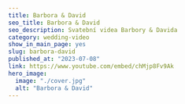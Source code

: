 ---
title: Barbora & David 
seo_title: Barbora & David
seo_description: Svatební videa Barbory & Davida
category: wedding-video
show_in_main_page: yes
slug: barbora-david
published_at: "2023-07-08"
link: https://www.youtube.com/embed/chMjp8Fv9Ak
hero_image:
  image: "./cover.jpg"
  alt: "Barbora & David"
---
